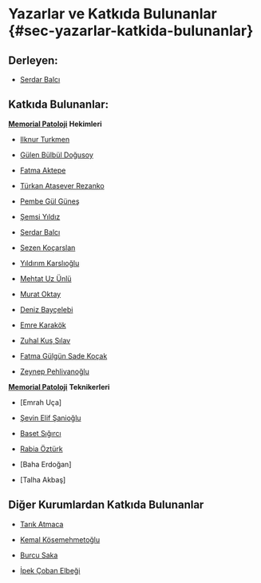 # Yazarlar ve Katkıda Bulunanlar  {#sec-yazarlar-katkida-bulunanlar} {.unnumbered}

## Derleyen: {#sec-derleyen} 

-   [Serdar Balcı](https://www.serdarbalci.com)

## Katkıda Bulunanlar: {#sec-katkida-bulunanlar} 

[**Memorial Patoloji**](https://patoloji.memorial.com.tr/) **Hekimleri**

-   [Ilknur Turkmen](https://www.memorial.com.tr/en/doctors/ilknur-turkmen-1975)

-   [Gülen Bülbül Doğusoy](https://www.memorial.com.tr/doktorlar/gulen-bulbul-dogusoy)

-   [Fatma Aktepe](https://www.memorial.com.tr/doktorlar/fatma-aktepe)

-   [Türkan Atasever Rezanko](https://www.memorial.com.tr/doktorlar/turkan-atasever-rezanko)

-   [Pembe Gül Güneş](https://www.memorial.com.tr/doktorlar/pembe-gul-gunes)

-   [Şemsi Yıldız](https://www.memorial.com.tr/doktorlar/semsi-yildiz)

-   [Serdar Balcı](https://www.memorial.com.tr/doktorlar/serdar-balci-k)

-   [Sezen Koçarslan](https://www.memorial.com.tr/doktorlar/sezen-kocarslan)

-   [Yıldırım Karslıoğlu](https://www.memorial.com.tr/doktorlar/yildirim-karslioglu)

-   [Mehtat Uz Ünlü](https://www.memorial.com.tr/doktorlar/mehtat-uz-unlu)

-   [Murat Oktay](https://www.memorial.com.tr/doktorlar/murat-oktay)

-   [Deniz Bayçelebi](https://www.memorial.com.tr/doktorlar/deniz-baycelebi)

-   [Emre Karakök](https://www.memorial.com.tr/doktorlar/emre-karakok)

-   [Zuhal Kuş Sılav](https://www.memorial.com.tr/doktorlar/zuhal-kus-silav)

-   [Fatma Gülgün Sade Koçak](https://www.memorial.com.tr/doktorlar/fatma-gulgun-sade-kocak)

-   [Zeynep Pehlivanoğlu](https://www.memorial.com.tr/doktorlar/zeynep-pehlivanoglu)

[**Memorial Patoloji**](https://patoloji.memorial.com.tr/) **Teknikerleri**

-   \[Emrah Uça\]

-   [Şevin Elif Şanioğlu](https://www.linkedin.com/in/%C5%9Fevin-elif-%C5%9Fanio%C4%9Flu-99449a1b0/)

-   [Baset Sığırcı](https://www.linkedin.com/in/baset-s%C4%B1%C4%9F%C4%B1rc%C4%B1-aa2406141/)

-   [Rabia Öztürk](https://www.linkedin.com/in/rabia-%C3%B6zt%C3%BCrk-4989b3151/)

-   \[Baha Erdoğan\]

-   \[Talha Akbaş\]

## Diğer Kurumlardan Katkıda Bulunanlar {#sec-diger-kurumlardan-katkida-bulunanlar} 

-   [Tarık Atmaca](https://github.com/veterinarypathology3d)  

-   [Kemal Kösemehmetoğlu](https://hacettepepathology.com/)  

-   [Burcu Saka](https://scholar.google.com.tr/citations?user=9e7r9yQAAAAJ)  

-   [İpek Çoban Elbeği](https://www.florence.com.tr/prof-dr-ipek-coban-elbegi)

